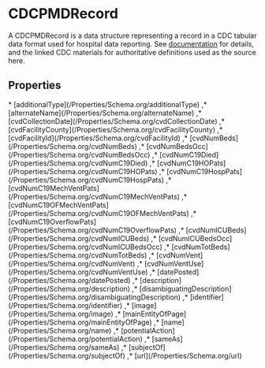 # CDCPMDRecord

A CDCPMDRecord is a data structure representing a record in a CDC tabular data format
      used for hospital data reporting. See <a href="/docs/cdc-covid.html">documentation</a> for details, and the linked CDC materials for authoritative
      definitions used as the source here.

## Properties

<Grid>
* [additionalType](/Properties/Schema.org/additionalType)
,* [alternateName](/Properties/Schema.org/alternateName)
,* [cvdCollectionDate](/Properties/Schema.org/cvdCollectionDate)
,* [cvdFacilityCounty](/Properties/Schema.org/cvdFacilityCounty)
,* [cvdFacilityId](/Properties/Schema.org/cvdFacilityId)
,* [cvdNumBeds](/Properties/Schema.org/cvdNumBeds)
,* [cvdNumBedsOcc](/Properties/Schema.org/cvdNumBedsOcc)
,* [cvdNumC19Died](/Properties/Schema.org/cvdNumC19Died)
,* [cvdNumC19HOPats](/Properties/Schema.org/cvdNumC19HOPats)
,* [cvdNumC19HospPats](/Properties/Schema.org/cvdNumC19HospPats)
,* [cvdNumC19MechVentPats](/Properties/Schema.org/cvdNumC19MechVentPats)
,* [cvdNumC19OFMechVentPats](/Properties/Schema.org/cvdNumC19OFMechVentPats)
,* [cvdNumC19OverflowPats](/Properties/Schema.org/cvdNumC19OverflowPats)
,* [cvdNumICUBeds](/Properties/Schema.org/cvdNumICUBeds)
,* [cvdNumICUBedsOcc](/Properties/Schema.org/cvdNumICUBedsOcc)
,* [cvdNumTotBeds](/Properties/Schema.org/cvdNumTotBeds)
,* [cvdNumVent](/Properties/Schema.org/cvdNumVent)
,* [cvdNumVentUse](/Properties/Schema.org/cvdNumVentUse)
,* [datePosted](/Properties/Schema.org/datePosted)
,* [description](/Properties/Schema.org/description)
,* [disambiguatingDescription](/Properties/Schema.org/disambiguatingDescription)
,* [identifier](/Properties/Schema.org/identifier)
,* [image](/Properties/Schema.org/image)
,* [mainEntityOfPage](/Properties/Schema.org/mainEntityOfPage)
,* [name](/Properties/Schema.org/name)
,* [potentialAction](/Properties/Schema.org/potentialAction)
,* [sameAs](/Properties/Schema.org/sameAs)
,* [subjectOf](/Properties/Schema.org/subjectOf)
,* [url](/Properties/Schema.org/url)

</Grid>

